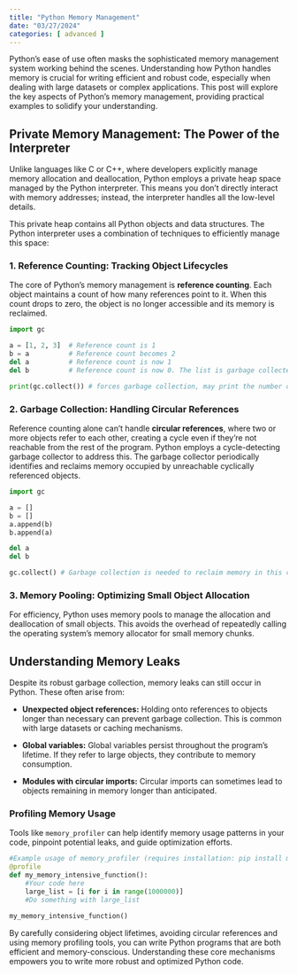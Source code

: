 ```yaml
---
title: "Python Memory Management"
date: "03/27/2024"
categories: [ advanced ]
---
```



Python's ease of use often masks the sophisticated memory management system working behind the scenes.  Understanding how Python handles memory is crucial for writing efficient and robust code, especially when dealing with large datasets or complex applications.  This post will explore the key aspects of Python's memory management, providing practical examples to solidify your understanding.


## Private Memory Management: The Power of the Interpreter

Unlike languages like C or C++, where developers explicitly manage memory allocation and deallocation, Python employs a private heap space managed by the Python interpreter.  This means you don't directly interact with memory addresses; instead, the interpreter handles all the low-level details.

This private heap contains all Python objects and data structures.  The Python interpreter uses a combination of techniques to efficiently manage this space:

### 1. Reference Counting: Tracking Object Lifecycles

The core of Python's memory management is **reference counting**. Each object maintains a count of how many references point to it. When this count drops to zero, the object is no longer accessible and its memory is reclaimed.

```python
import gc

a = [1, 2, 3]  # Reference count is 1
b = a          # Reference count becomes 2
del a          # Reference count is now 1
del b          # Reference count is now 0. The list is garbage collected.

print(gc.collect()) # forces garbage collection, may print the number of collected objects.
```

### 2. Garbage Collection: Handling Circular References

Reference counting alone can't handle **circular references**, where two or more objects refer to each other, creating a cycle even if they're not reachable from the rest of the program.  Python employs a cycle-detecting garbage collector to address this.  The garbage collector periodically identifies and reclaims memory occupied by unreachable cyclically referenced objects.

```python
import gc

a = []
b = []
a.append(b)
b.append(a)

del a
del b

gc.collect() # Garbage collection is needed to reclaim memory in this case.
```


### 3. Memory Pooling: Optimizing Small Object Allocation

For efficiency, Python uses memory pools to manage the allocation and deallocation of small objects. This avoids the overhead of repeatedly calling the operating system's memory allocator for small memory chunks.


## Understanding Memory Leaks

Despite its robust garbage collection, memory leaks can still occur in Python. These often arise from:

* **Unexpected object references:**  Holding onto references to objects longer than necessary can prevent garbage collection.  This is common with large datasets or caching mechanisms.

* **Global variables:**  Global variables persist throughout the program's lifetime.  If they refer to large objects, they contribute to memory consumption.

* **Modules with circular imports:**  Circular imports can sometimes lead to objects remaining in memory longer than anticipated.


###  Profiling Memory Usage

Tools like `memory_profiler` can help identify memory usage patterns in your code, pinpoint potential leaks, and guide optimization efforts.

```python
#Example usage of memory_profiler (requires installation: pip install memory_profiler)
@profile
def my_memory_intensive_function():
    #Your code here
    large_list = [i for i in range(1000000)]
    #Do something with large_list

my_memory_intensive_function()
```

By carefully considering object lifetimes, avoiding circular references and using memory profiling tools, you can write Python programs that are both efficient and memory-conscious.  Understanding these core mechanisms empowers you to write more robust and optimized Python code.


